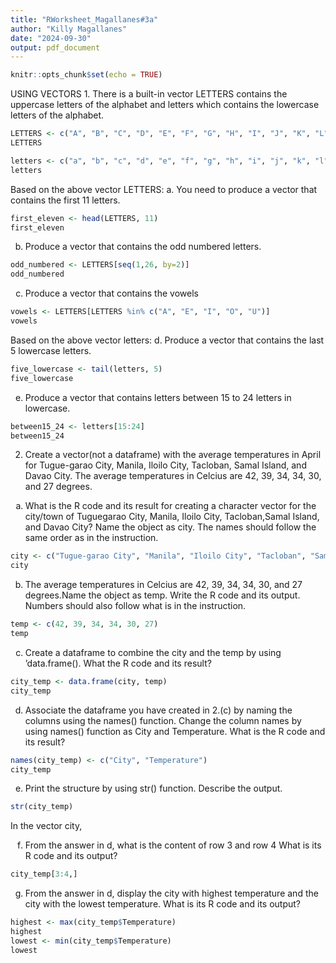 ```yaml
---
title: "RWorksheet_Magallanes#3a"
author: "Killy Magallanes"
date: "2024-09-30"
output: pdf_document
---
```


```r
knitr::opts_chunk$set(echo = TRUE)
```

USING VECTORS
1. There is a built-in vector LETTERS contains the uppercase letters of the alphabet
and letters which contains the lowercase letters of the alphabet.

```r
LETTERS <- c("A", "B", "C", "D", "E", "F", "G", "H", "I", "J", "K", "L", "M", "N", "O", "P", "Q", "R", "S", "T", "U", "V", "W", "X", "Y", "Z")
LETTERS

letters <- c("a", "b", "c", "d", "e", "f", "g", "h", "i", "j", "k", "l", "m", "n", "o", "p", "q", "r", "s", "t", "u", "v", "w", "x", "y", "z")
letters
```
Based on the above vector LETTERS:
a. You need to produce a vector that contains the first 11 letters.

```r
first_eleven <- head(LETTERS, 11)
first_eleven
```
b. Produce a vector that contains the odd numbered letters.
```r
odd_numbered <- LETTERS[seq(1,26, by=2)]
odd_numbered
```
c. Produce a vector that  contains the vowels
```r
vowels <- LETTERS[LETTERS %in% c("A", "E", "I", "O", "U")]
vowels
```
Based on the above vector letters:
d. Produce a vector that contains the last 5 lowercase letters.
```r
five_lowercase <- tail(letters, 5)
five_lowercase
```
e. Produce a vector that contains letters between 15 to 24 letters in lowercase.
```r
between15_24 <- letters[15:24]
between15_24
```
2. Create a vector(not a dataframe) with the average temperatures in April for Tugue-garao City, Manila, Iloilo City, Tacloban, Samal Island, and Davao City. The average temperatures in Celcius are 42, 39, 34, 34, 30, and 27 degrees.

 a. What is the R code and its result for creating a character vector for the city/town of Tuguegarao City, Manila, Iloilo City, Tacloban,Samal Island, and Davao City? Name the object as city. The names should follow the same order as in the instruction.
```r
city <- c("Tugue-garao City", "Manila", "Iloilo City", "Tacloban", "Samal Island", "Davao City")
city
```

b. The average temperatures in Celcius are 42, 39, 34, 34, 30, and 27 degrees.Name the object as temp. Write the R code and its output. Numbers should also follow what is in the instruction.

```r
temp <- c(42, 39, 34, 34, 30, 27)
temp
```
c. Create a dataframe to combine the city and the temp by using ‘data.frame(). What the R code and its result?

```r
city_temp <- data.frame(city, temp)
city_temp
```
d. Associate the dataframe you have created in 2.(c) by naming the columns using
the names() function. Change the column names by using names() function as City and
Temperature. What is the R code and its result?

```r
names(city_temp) <- c("City", "Temperature")
city_temp
```
e. Print the structure by using str() function. Describe the output.

```r
str(city_temp)
```
In the vector city, 

f. From the answer in d, what is the content of row 3 and row 4 What is its R code and
its output?

```r
city_temp[3:4,]
```

g. From the answer in d, display the city with highest temperature and the city with
the lowest temperature. What is its R code and its output?

```r
highest <- max(city_temp$Temperature)
highest
lowest <- min(city_temp$Temperature)
lowest
```






